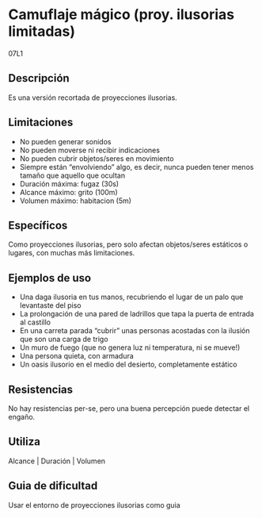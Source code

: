 # Camuflaje mágico (proy. ilusorias limitadas)
<span className="hidden">07L1</span>

## Descripción

Es una versión recortada de proyecciones ilusorias.

## Limitaciones

- No pueden generar sonidos
- No pueden moverse ni recibir indicaciones
- No pueden cubrir objetos/seres en movimiento
- Siempre están “envolviendo” algo, es decir, nunca pueden tener menos tamaño que aquello que ocultan
- Duración máxima: fugaz (30s)
- Alcance máximo: grito (100m)
- Volumen máximo: habitacion (5m)

## Específicos

Como proyecciones ilusorias, pero solo afectan objetos/seres estáticos o lugares, con muchas más limitaciones.

## Ejemplos de uso

- Una daga ilusoria en tus manos, recubriendo el lugar de un palo que levantaste del piso
- La prolongación de una pared de ladrillos que tapa la puerta de entrada al castillo
- En una carreta parada “cubrir” unas personas acostadas con la ilusión que son una carga de trigo
- Un muro de fuego (que no genera luz ni temperatura, ni se mueve!)
- Una persona quieta, con armadura
- Un oasis ilusorio en el medio del desierto, completamente estático

## Resistencias

No hay resistencias per-se, pero una buena percepción puede detectar el engaño.

## Utiliza

Alcance | Duración | Volumen

## Guia de dificultad

Usar el entorno de proyecciones ilusorias como guia
